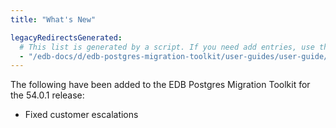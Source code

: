 ```yaml
---
title: "What's New"

legacyRedirectsGenerated:
  # This list is generated by a script. If you need add entries, use the `legacyRedirects` key.
  - "/edb-docs/d/edb-postgres-migration-toolkit/user-guides/user-guide/54.0.0/whats_new.html"
---
```


<div id="whats_new" class="registered_link"></div>

The following have been added to the EDB Postgres Migration Toolkit for the 54.0.1 release:

- Fixed customer escalations